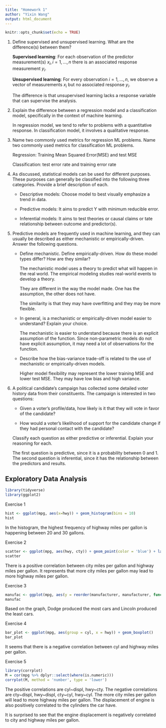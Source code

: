 ```yaml
---
title: "Homework 1"
author: "Yixin Wang"
output: html_document
---
```


```r
knitr::opts_chunk$set(echo = TRUE)
```

1. Define supervised and unsupervised learning. What are the difference(s) between them?

   **Supervised learning**: For each observation of the predictor measurement(s) $x_i, i = 1,...,n$ there is an associated response measurement $y_i$.
   
   **Unsupervised learning**: For every observation $i = 1,...,n$, we observe a vector of measurements $x_i$ but no associated response $y_i$.
   
   The difference is that unsupervised learning lacks a response variable that can supervise the analysis. 
   
2. Explain the difference between a regression model and a classification model, specifically in the context of machine learning.

   In regression model, we tend to refer to problems with a quantitative response. In classification model, it involves a qualitative response.

3. Name two commonly used metrics for regression ML problems. Name two commonly used metrics for classification ML problems.

   Regression: Training Mean Squared Error(MSE) and test MSE
   
   Classification: test error rate and training error rate
   
4. As discussed, statistical models can be used for different purposes. These purposes can generally be classified into the following three categories. Provide a brief description of each.

   - Descriptive models: Choose model to best visually emphasize a trend in data.
   
   - Predictive models: It aims to predict Y with minimum reducible error.
   
   - Inferential models: It aims to test theories or causal claims or tate relationship between outcome and predictor(s).
   
5. Predictive models are frequently used in machine learning, and they can usually be described as either mechanistic or empirically-driven. Answer the following questions.

   - Define mechanistic. Define empirically-driven. How do these model types differ? How are they similar?
   
     The mechanistic model uses a theory to predict what will happen in the real world. The empirical modeling studies real-world events to develop a theory.
     
     They are different in the way the model made. One has the assumption, the other does not have. 
     
     The similarity is that they may have overfitting and they may be more flexible.
     
   - In general, is a mechanistic or empirically-driven model easier to understand? Explain your choice.
   
     The mechanistic is easier to understand because there is an explicit assumption of the function. Since non-parametric models do not have explicit assumption, it may need a lot of observations for the function.
     
   - Describe how the bias-variance trade-off is related to the use of mechanistic or empirically-driven models.
   
     Higher model flexibility may represent the lower training MSE and lower test MSE. They may have low bias and high variance.
     
6. A political candidate’s campaign has collected some detailed voter history data from their constituents. The campaign is interested in two questions:

   - Given a voter’s profile/data, how likely is it that they will vote in favor of the candidate?
   
   - How would a voter’s likelihood of support for the candidate change if they had personal contact with the candidate?
   
   Classify each question as either predictive or inferential. Explain your reasoning for each.
   
   The first question is predictive, since it is a probability between 0 and 1. The second question is inferential, since it has the relationship between the predictors and results.
   
## Exploratory Data Analysis

```r
library(tidyverse)
library(ggplot2)
```

Exercise 1

```r
hist <- ggplot(mpg, aes(x=hwy)) + geom_histogram(bins = 10)
hist
```

In the histogram, the highest frequency of highway miles per gallon is happening between 20 and 30 gallons.

Exercise 2

```r
scatter <- ggplot(mpg, aes(hwy, cty)) + geom_point(color = 'blue') + labs(x = "City Miles per gallon", y = "Highway Miles per gallon")
scatter
```

There is a positive correlation between city miles per gallon and highway miles per gallon. It represents that more city miles per gallon may lead to more highway miles per gallon.

Exercise 3

```r
manufac <- ggplot(mpg, aes(y = reorder(manufacturer, manufacturer, function(y)-length(y)))) + geom_bar()
manufac
```

Based on the graph, Dodge produced the most cars and Lincoln produced the least cars.

Exercise 4

```r
bar_plot <- ggplot(mpg, aes(group = cyl, x = hwy)) + geom_boxplot()
bar_plot
```

It seems that there is a negative correlation between cyl and highway miles per gallon.

Exercise 5

```r
library(corrplot)
M = cor(mpg %>% dplyr::select(where(is.numeric)))
corrplot(M, method = 'number', type = 'lower')
```

The positive correlations are cyl~displ, hwy~cty. The negative correlations are cty~displ, hwy~displ, cty~cyl, hwy~cyl. The more city miles per gallon will lead to more highway miles per gallon. The displacement of engine is also positively correlated to the cylinders the car have. 

It is surprised to see that the engine displacement is negatively correlated to city and highway miles per gallon. 

